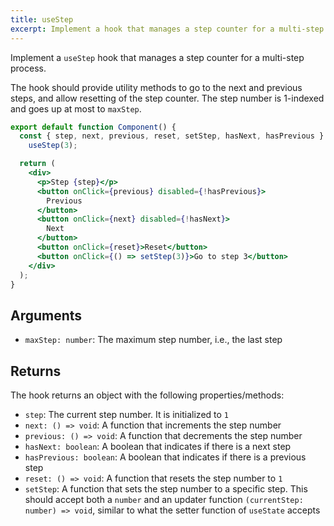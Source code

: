```yaml
---
title: useStep
excerpt: Implement a hook that manages a step counter for a multi-step process
---
```


Implement a `useStep` hook that manages a step counter for a multi-step process.

The hook should provide utility methods to go to the next and previous steps, and allow resetting of the step counter. The step number is 1-indexed and goes up at most to `maxStep`.

```jsx
export default function Component() {
  const { step, next, previous, reset, setStep, hasNext, hasPrevious } =
    useStep(3);

  return (
    <div>
      <p>Step {step}</p>
      <button onClick={previous} disabled={!hasPrevious}>
        Previous
      </button>
      <button onClick={next} disabled={!hasNext}>
        Next
      </button>
      <button onClick={reset}>Reset</button>
      <button onClick={() => setStep(3)}>Go to step 3</button>
    </div>
  );
}
```

## Arguments

- `maxStep: number`: The maximum step number, i.e., the last step

## Returns

The hook returns an object with the following properties/methods:

- `step`: The current step number. It is initialized to `1`
- `next: () => void`: A function that increments the step number
- `previous: () => void`: A function that decrements the step number
- `hasNext: boolean`: A boolean that indicates if there is a next step
- `hasPrevious: boolean`: A boolean that indicates if there is a previous step
- `reset: () => void`: A function that resets the step number to `1`
- `setStep`: A function that sets the step number to a specific step. This should accept both a `number` and an updater function `(currentStep: number) => void`, similar to what the setter function of `useState` accepts
